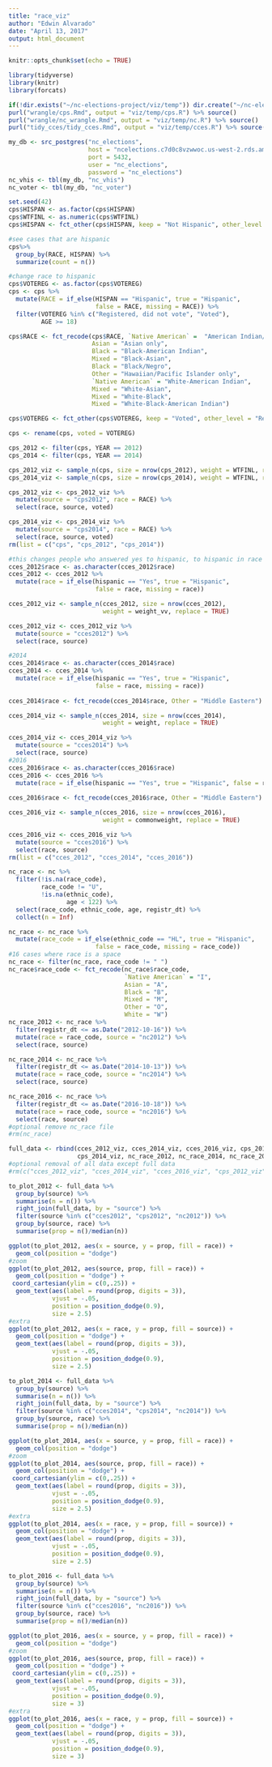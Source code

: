 ```yaml
---
title: "race_viz"
author: "Edwin Alvarado"
date: "April 13, 2017"
output: html_document
---
```


```r
knitr::opts_chunk$set(echo = TRUE)
```

```r
library(tidyverse)
library(knitr)
library(forcats)
```

```r
if(!dir.exists("~/nc-elections-project/viz/temp")) dir.create("~/nc-elections-project/viz/temp")
purl("wrangle/cps.Rmd", output = "viz/temp/cps.R") %>% source()
purl("wrangle/nc_wrangle.Rmd", output = "viz/temp/nc.R") %>% source()
purl("tidy_cces/tidy_cces.Rmd", output = "viz/temp/cces.R") %>% source()
```

```r
my_db <- src_postgres("nc_elections",
                      host = "ncelections.c7d0c8vzwwoc.us-west-2.rds.amazonaws.com", 
                      port = 5432,
                      user = "nc_elections",
                      password = "nc_elections")
nc_vhis <- tbl(my_db, "nc_vhis")
nc_voter <- tbl(my_db, "nc_voter")
```

```r
set.seed(42)
cps$HISPAN <- as.factor(cps$HISPAN)
cps$WTFINL <- as.numeric(cps$WTFINL)
cps$HISPAN <- fct_other(cps$HISPAN, keep = "Not Hispanic", other_level = "Hispanic")

#see cases that are hispanic
cps%>%
  group_by(RACE, HISPAN) %>%
  summarize(count = n())

#change race to hispanic
cps$VOTEREG <- as.factor(cps$VOTEREG)
cps <- cps %>%
  mutate(RACE = if_else(HISPAN == "Hispanic", true = "Hispanic", 
                        false = RACE, missing = RACE)) %>%
  filter(VOTEREG %in% c("Registered, did not vote", "Voted"),
         AGE >= 18)

cps$RACE <- fct_recode(cps$RACE, `Native American` =  "American Indian/Aleut/Eskimo",
                       Asian = "Asian only",
                       Black = "Black-American Indian",
                       Mixed = "Black-Asian",
                       Black = "Black/Negro",
                       Other = "Hawaiian/Pacific Islander only",
                       `Native American` = "White-American Indian",
                       Mixed = "White-Asian",
                       Mixed = "White-Black",
                       Mixed = "White-Black-American Indian")

cps$VOTEREG <- fct_other(cps$VOTEREG, keep = "Voted", other_level = "Registered Only")

cps <- rename(cps, voted = VOTEREG)

cps_2012 <- filter(cps, YEAR == 2012)
cps_2014 <- filter(cps, YEAR == 2014)

cps_2012_viz <- sample_n(cps, size = nrow(cps_2012), weight = WTFINL, replace = TRUE)
cps_2014_viz <- sample_n(cps, size = nrow(cps_2014), weight = WTFINL, replace = TRUE)

cps_2012_viz <- cps_2012_viz %>%
  mutate(source = "cps2012", race = RACE) %>%
  select(race, source, voted)

cps_2014_viz <- cps_2014_viz %>%
  mutate(source = "cps2014", race = RACE) %>%
  select(race, source, voted)
rm(list = c("cps", "cps_2012", "cps_2014"))
```

```r
#this changes people who answered yes to hispanic, to hispanic in race column
cces_2012$race <- as.character(cces_2012$race)
cces_2012 <- cces_2012 %>%
  mutate(race = if_else(hispanic == "Yes", true = "Hispanic", 
                        false = race, missing = race))

cces_2012_viz <- sample_n(cces_2012, size = nrow(cces_2012), 
                          weight = weight_vv, replace = TRUE)

cces_2012_viz <- cces_2012_viz %>%
  mutate(source = "cces2012") %>%
  select(race, source)

#2014
cces_2014$race <- as.character(cces_2014$race)
cces_2014 <- cces_2014 %>%
  mutate(race = if_else(hispanic == "Yes", true = "Hispanic", 
                        false = race, missing = race))
  
cces_2014$race <- fct_recode(cces_2014$race, Other = "Middle Eastern")

cces_2014_viz <- sample_n(cces_2014, size = nrow(cces_2014), 
                          weight = weight, replace = TRUE)

cces_2014_viz <- cces_2014_viz %>%
  mutate(source = "cces2014") %>%
  select(race, source)
#2016
cces_2016$race <- as.character(cces_2016$race)
cces_2016 <- cces_2016 %>%
  mutate(race = if_else(hispanic == "Yes", true = "Hispanic", false = race, missing = race))
  
cces_2016$race <- fct_recode(cces_2016$race, Other = "Middle Eastern")

cces_2016_viz <- sample_n(cces_2016, size = nrow(cces_2016), 
                          weight = commonweight, replace = TRUE)

cces_2016_viz <- cces_2016_viz %>%
  mutate(source = "cces2016") %>%
  select(race, source)
rm(list = c("cces_2012", "cces_2014", "cces_2016"))
```

```r
nc_race <- nc %>%
  filter(!is.na(race_code), 
         race_code != "U",
         !is.na(ethnic_code),
                age < 122) %>%
  select(race_code, ethnic_code, age, registr_dt) %>%
  collect(n = Inf)

nc_race <- nc_race %>%
  mutate(race_code = if_else(ethnic_code == "HL", true = "Hispanic", 
                        false = race_code, missing = race_code))
#16 cases where race is a space
nc_race <- filter(nc_race, race_code != " ")
nc_race$race_code <- fct_recode(nc_race$race_code,
                                `Native American` = "I",
                                Asian = "A",
                                Black = "B",
                                Mixed = "M",
                                Other = "O",
                                White = "W")
nc_race_2012 <- nc_race %>%
  filter(registr_dt <= as.Date("2012-10-16")) %>%
  mutate(race = race_code, source = "nc2012") %>%
  select(race, source)

nc_race_2014 <- nc_race %>%
  filter(registr_dt <= as.Date("2014-10-13")) %>%
  mutate(race = race_code, source = "nc2014") %>%
  select(race, source)

nc_race_2016 <- nc_race %>%
  filter(registr_dt <= as.Date("2016-10-18")) %>%
  mutate(race = race_code, source = "nc2016") %>%
  select(race, source)
#optional remove nc_race file
#rm(nc_race)
```

```r
full_data <- rbind(cces_2012_viz, cces_2014_viz, cces_2016_viz, cps_2012_viz, 
                   cps_2014_viz, nc_race_2012, nc_race_2014, nc_race_2016)
#optional removal of all data except full data
#rm(c("cces_2012_viz", "cces_2014_viz", "cces_2016_viz", "cps_2012_viz", "cps_2014_viz", "nc_race_2012", "nc_race_2014", "nc_race_2016"))

to_plot_2012 <- full_data %>%
  group_by(source) %>%
  summarise(n = n()) %>% 
  right_join(full_data, by = "source") %>%
  filter(source %in% c("cces2012", "cps2012", "nc2012")) %>%
  group_by(source, race) %>% 
  summarise(prop = n()/median(n))

ggplot(to_plot_2012, aes(x = source, y = prop, fill = race)) +
  geom_col(position = "dodge")
#zoom
ggplot(to_plot_2012, aes(source, prop, fill = race)) +
  geom_col(position = "dodge") +
 coord_cartesian(ylim = c(0,.25)) +
  geom_text(aes(label = round(prop, digits = 3)), 
            vjust = -.05,
            position = position_dodge(0.9),
            size = 2.5)
#extra
ggplot(to_plot_2012, aes(x = race, y = prop, fill = source)) +
  geom_col(position = "dodge") +
  geom_text(aes(label = round(prop, digits = 3)), 
            vjust = -.05,
            position = position_dodge(0.9),
            size = 2.5)
```

```r
to_plot_2014 <- full_data %>%
  group_by(source) %>%
  summarise(n = n()) %>% 
  right_join(full_data, by = "source") %>%
  filter(source %in% c("cces2014", "cps2014", "nc2014")) %>%
  group_by(source, race) %>% 
  summarise(prop = n()/median(n))

ggplot(to_plot_2014, aes(x = source, y = prop, fill = race)) +
  geom_col(position = "dodge")
#zoom
ggplot(to_plot_2014, aes(source, prop, fill = race)) +
  geom_col(position = "dodge") +
 coord_cartesian(ylim = c(0,.25)) +
  geom_text(aes(label = round(prop, digits = 3)), 
            vjust = -.05,
            position = position_dodge(0.9),
            size = 2.5)
#extra
ggplot(to_plot_2014, aes(x = race, y = prop, fill = source)) +
  geom_col(position = "dodge") +
  geom_text(aes(label = round(prop, digits = 3)), 
            vjust = -.05,
            position = position_dodge(0.9),
            size = 2.5)
```

```r
to_plot_2016 <- full_data %>%
  group_by(source) %>%
  summarise(n = n()) %>% 
  right_join(full_data, by = "source") %>%
  filter(source %in% c("cces2016", "nc2016")) %>%
  group_by(source, race) %>% 
  summarise(prop = n()/median(n))

ggplot(to_plot_2016, aes(x = source, y = prop, fill = race)) +
  geom_col(position = "dodge")
#zoom
ggplot(to_plot_2016, aes(source, prop, fill = race)) +
  geom_col(position = "dodge") +
 coord_cartesian(ylim = c(0,.25)) +
  geom_text(aes(label = round(prop, digits = 3)), 
            vjust = -.05,
            position = position_dodge(0.9),
            size = 3)
#extra
ggplot(to_plot_2016, aes(x = race, y = prop, fill = source)) +
  geom_col(position = "dodge") +
  geom_text(aes(label = round(prop, digits = 3)), 
            vjust = -.05,
            position = position_dodge(0.9),
            size = 3)
```

